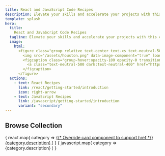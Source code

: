 ```yaml
---
title: React and JavaScript Code Recipes
description: Elevate your skills and accelerate your projects with this comprehensive ready-to-use collection of battle-tested code snippets.
template: splash
hero:
  title: 
    React and JavaScript Code Recipes
  tagline: Elevate your skills and accelerate your projects with this comprehensive ready-to-use collection of battle-tested code snippets.
  image:
    html: 
      <figure class="group relative text-center text-xs text-neutral-500 dark:text-neutral-400">
        <img src="/assets/houston.png" data-image-component="true" loading="eager" decoding="async" alt="react and javascript 3d icon" width="400" height="400" />
        <figcaption class="group-hover:opacity-100 opacity-0 transition-all">
          <a class="text-neutral-500 dark:text-neutral-400" href="https://iconscout.com/free-3d-illustration-pack/coding-lang" target="_blank">3D Icons</a> by <a class="text-neutral-500 dark:text-neutral-400" href="https://iconscout.com/contributors/tomsdesign" target="_blank">Toms Design</a>
        </figcaption>
      </figure>
  actions:
    - text: React Recipes
      link: /react/getting-started/introduction
      icon: right-arrow
    - text: JavaScript Recipes
      link: /javascript/getting-started/introduction
      variant: "secondary"
---
```



## Browse Collection

<Tabs>
  <TabItem label="React" icon="seti:react">
    <CardGrid>
      {
        react.map( category => 
          <a href={category.href} class="no-underline text-slate-300">
            {/* Override card component to support href */}
            <Card title={category.title}>
              {category.description}
            </Card>
          </a>
        )
      }
    </CardGrid>
  </TabItem>
  <TabItem label="JavaScript" icon="seti:javascript">
    <CardGrid>
      {
        javascript.map( category => 
          <Card title={category.title}>
            {category.description}
          </Card>
        )
      }
    </CardGrid>
  </TabItem>
</Tabs>


<Footer />